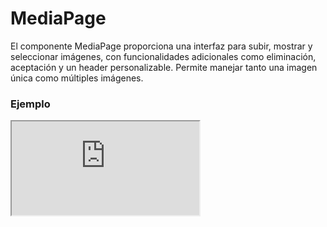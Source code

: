 
# MediaPage

El componente MediaPage proporciona una interfaz para subir, mostrar y seleccionar imágenes, con funcionalidades adicionales como eliminación, aceptación y un header personalizable. Permite manejar tanto una imagen única como múltiples imágenes.

### Ejemplo

<Iframe src="https://fenextjs-component-storybook.vercel.app/iframe.html?args=&id=media-page--index&viewMode=story" />

### Importacion

Para importar el componente MediaPage, se puede hacer desde fenextjs

```tsx copy
import { MediaPage } from "fenextjs";
```

### Parametros

| Parametro | Tipo | Requerido | Default | Descripcion |
| --------- | ---- | --------- | ------- | ----------- |
| className | string | no | '' | Clase CSS para personalizar el contenedor del componente MediaPage. |
| multiple | boolean | no | false | Determina si se pueden seleccionar o subir múltiples imágenes a la vez. |
| onChange | (data: ImgDataProps[] \| ImgDataProps \| undefined) =\> void | no | undefined | Función que se ejecuta cuando hay cambios en las imágenes seleccionadas o cargadas. |
| onUploadImg | (data: ImgDataProps) =\> void | no | undefined | Función que se ejecuta cuando se sube una imagen. |
| onDeleteImg | (data: ImgDataProps) =\> void | no | undefined | Función que se ejecuta cuando se elimina una imagen. |
| onAcepte | (data: ImgDataProps[] \| ImgDataProps) =\> void | no | undefined | Función que se ejecuta cuando se acepta la selección de imágenes. |
| HeaderPage | ReactNode | no | 
\<Title tag="h3"\>Media\</Title\>
\<Text\>Upload or Select Imagen.\</Text\> | Contenido del encabezado de la página de medios, se puede personalizar. |
| defaultValue | ImgDataProps[] \| ImgDataProps | no | undefined | Valor por defecto del componente, que puede ser una o varias imágenes. |
| images | ImgDataProps[] | no | [] | Imágenes a mostrar en el componente MediaPage. |
| loaderImages | boolean | no | false | Muestra un cargador mientras las imágenes están siendo cargadas. |
| disabledSelectImg | boolean | no | false | Deshabilita la opción de seleccionar imágenes. |
| InputUploadProps | Omit\<InputUploadProps, 'onChange' \| 'defaultValue' \| 'onChangeProgress' \| 'onUploadFile' \| 'clearAfterUpload'\> | no | \{
    accept: ["png", "jpg", "jpeg", "webp"],
    title: "Upload Imagen",
    text: "Click for select or upload Imagen.",
\} | Propiedades para personalizar el componente InputUpload utilizado dentro de MediaPage. |
| ButtonAcceptProps | Omit\<ButtonProps, 'onClick'\> | no | \{ children: 'Acepte' \} | Propiedades del botón de aceptación. |
| ButtonCancelProps | Omit\<ButtonProps, 'onClick'\> | no | \{ children: 'Cancel' \} | Propiedades del botón de cancelación. |
| isPage | boolean | no | true | Determina si el componente se comporta como una página completa de medios o como un componente en línea. |
| extraContentImgs | ReactNode | no | undefined | Contenido adicional que se puede agregar junto a las imágenes en MediaPage. |
| onRenderImg | (data: ImgDataProps) =\> ReactNode | no | undefined | Función que permite renderizar imágenes personalizadas dentro de la galería. |

### Storybook

Para ver el storybook del componente lo puede hacer con este [link](https://fenextjs-component-storybook.vercel.app/?path=/story/media-page--index)

### Usos

- MediaPage básico

```tsx copy
<MediaPage />
```

- MediaPage con imágenes predeterminadas

```tsx copy
<MediaPage defaultValue={defaultImages} />
```

- MediaPage con múltiples imágenes

```tsx copy
<MediaPage multiple={true} />
```

